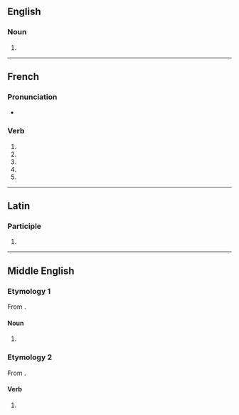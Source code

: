 {{also|compassé}}

==English==

===Noun===
{{en-noun}}

# {{obsolete spelling of|en|compass}}

----

==French==

===Pronunciation===
* {{homophones|fr|compassent|compasses}}

===Verb===
{{head|fr|verb form}}

# {{inflection of|fr|compasser||1|s|pres|indc}}
# {{inflection of|fr|compasser||3|s|pres|indc}}
# {{inflection of|fr|compasser||1|s|pres|subj}}
# {{inflection of|fr|compasser||3|s|pres|subj}}
# {{inflection of|fr|compasser||2|s|impr}}

----

==Latin==

===Participle===
{{la-part-form|compasse}}

# {{inflection of|la|compassus||voc|m|s}}

----

==Middle English==

===Etymology 1===
From {{bor|enm|fro|compas}}.

====Noun====
{{head|enm|noun}}

# {{alt form|enm|compas}}

===Etymology 2===
From {{bor|enm|fro|compasser}}.

====Verb====
{{head|enm|verb}}

# {{alt form|enm|compassen}}